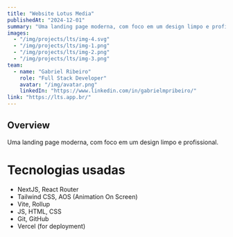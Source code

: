 ```yaml
---
title: "Website Lotus Media"
publishedAt: "2024-12-01"
summary: "Uma landing page moderna, com foco em um design limpo e profissional."
images:
  - "/img/projects/lts/img-4.svg"
  - "/img/projects/lts/img-1.png"
  - "/img/projects/lts/img-2.png"
  - "/img/projects/lts/img-3.png"
team:
  - name: "Gabriel Ribeiro"
    role: "Full Stack Developer"
    avatar: "/img/avatar.png"
    linkedIn: "https://www.linkedin.com/in/gabrielmpribeiro/"
link: "https://lts.app.br/"
---
```


## Overview

Uma landing page moderna, com foco em um design limpo e profissional.

# Tecnologias usadas

- NextJS, React Router
- Tailwind CSS, AOS (Animation On Screen)
- Vite, Rollup
- JS, HTML, CSS
- Git, GitHub
- Vercel (for deployment)
